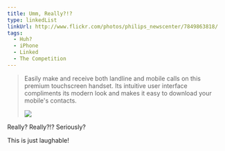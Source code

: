 ```yaml
---
title: Umm, Really?!?
type: linkedList
linkUrl: http://www.flickr.com/photos/philips_newscenter/7849863818/
tags:
  - Huh?
  - iPhone
  - Linked
  - The Competition
---
```


> Easily make and receive both landline and mobile calls on this premium touchscreen handset. Its intuitive user interface compliments its modern look and makes it easy to download your mobile's contacts.
> 
> ![](http://buzzingpixel.com/?ACT=40&fid=90&d=1401&f=7849863818_617326d05f_b__600.jpg)

Really? Really?!? Seriously?

This is just laughable!
